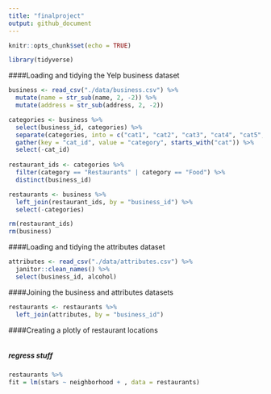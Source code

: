 ```yaml
---
title: "finalproject"
output: github_document
---
```


```r
knitr::opts_chunk$set(echo = TRUE)

library(tidyverse)
```

####Loading and tidying the Yelp business dataset

```r
business <- read_csv("./data/business.csv") %>% 
  mutate(name = str_sub(name, 2, -2)) %>% 
  mutate(address = str_sub(address, 2, -2))

categories <- business %>% 
  select(business_id, categories) %>% 
  separate(categories, into = c("cat1", "cat2", "cat3", "cat4", "cat5", "cat6", "cat7", "cat8", "cat9", "cat10", "cat11", "cat12", "cat13", "cat14", "cat15", "cat16", "cat17", "cat18", "cat19", "cat20", "cat21", "cat22", "cat23", "cat24", "cat25"), sep  = ";") %>% 
  gather(key = "cat_id", value = "category", starts_with("cat")) %>% 
  select(-cat_id) 
  
restaurant_ids <- categories %>% 
  filter(category == "Restaurants" | category == "Food") %>% 
  distinct(business_id)

restaurants <- business %>% 
  left_join(restaurant_ids, by = "business_id") %>% 
  select(-categories)

rm(restaurant_ids)
rm(business)
```

####Loading and tidying the attributes dataset

```r
attributes <- read_csv("./data/attributes.csv") %>% 
  janitor::clean_names() %>% 
  select(business_id, alcohol)
```

####Joining the business and attributes datasets

```r
restaurants <- restaurants %>% 
  left_join(attributes, by = "business_id")
```

####Creating a plotly of restaurant locations

```r




```

##### regress stuff
```r
restaurants %>% 
fit = lm(stars ~ neighborhood + , data = restaurants)


```
